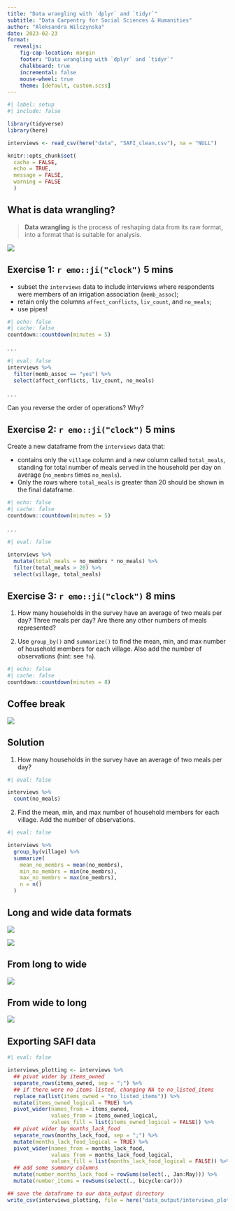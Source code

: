 ```yaml
---
title: "Data wrangling with `dplyr` and `tidyr`"
subtitle: "Data Carpentry for Social Sciences & Humanities"
author: "Aleksandra Wilczynska"
date: 2023-02-23
format: 
  revealjs:
    fig-cap-location: margin  
    footer: "Data wrangling with `dplyr` and `tidyr`"
    chalkboard: true
    incremental: false 
    mouse-wheel: true 
    theme: [default, custom.scss]
---
```



```r
#| label: setup
#| include: false

library(tidyverse)
library(here)

interviews <- read_csv(here("data", "SAFI_clean.csv"), na = "NULL")

knitr::opts_chunk$set(
  cache = FALSE,
  echo = TRUE,
  message = FALSE, 
  warning = FALSE
  )
```

## What is data wrangling?

> **Data wrangling** is the process of reshaping data from its raw format, into a format that is suitable for analysis.

![](img/data-science.png)

<!-- :::{.aside} -->

<!-- [R for Data Science, Wickham H and Grolemund G](https://r4ds.had.co.nz/index.html) © Wickham, Grolemund 2017 -->

<!-- ::: -->

## Exercise 1: `r emo::ji("clock")` **5 mins**

- subset the `interviews` data to include interviews where respondents were members of an irrigation association (`memb_assoc`); 
- retain only the columns `affect_conflicts`, `liv_count`, and `no_meals`;
- use pipes!


```r
#| echo: false
#| cache: false
countdown::countdown(minutes = 5)
```

. . .

```r
#| eval: false
interviews %>%
  filter(memb_assoc == "yes") %>%
  select(affect_conflicts, liv_count, no_meals)
```

. . . 


Can you reverse the order of operations? Why? 




## Exercise 2: `r emo::ji("clock")` **5 mins**

Create a new dataframe from the `interviews` data that:

- contains only the `village` column and a new column called `total_meals`, standing for total number of meals served in the household per day on average (`no_membrs` times `no_meals`). 
- Only the rows where `total_meals` is greater than 20 should be shown in the final dataframe.


```r
#| echo: false
#| cache: false
countdown::countdown(minutes = 5)
```

. . .

```r
#| eval: false

interviews %>%
  mutate(total_meals = no_membrs * no_meals) %>%
  filter(total_meals > 20) %>%
  select(village, total_meals)
```

## Exercise 3: `r emo::ji("clock")` **8 mins**

1) How many households in the survey have an average of two meals per day? Three meals per day? Are there any other numbers of meals represented?

2) Use `group_by()` and `summarize()` to find the mean, min, and max number of household members for each village. Also add the number of observations (hint: see `?n`).

```r
#| echo: false
#| cache: false
countdown::countdown(minutes = 8)
```



## Coffee break

![](img/coffee_cup_coffee_time.png)


## Solution

1) How many households in the survey have an average of two meals per day? 

```r
#| eval: false

interviews %>%
  count(no_meals)
```


2) Find the mean, min, and max number of household members for each village. Add the number of observations.

```r
#| eval: false

interviews %>%
  group_by(village) %>%
  summarize(
    mean_no_membrs = mean(no_membrs),
    min_no_membrs = min(no_membrs),
    max_no_membrs = max(no_membrs),
    n = n()
  )
``` 

<!-- ## Tidy dataset -->


<!-- 1. Each **variable** has its own **column** -->
<!-- 2. Each **observation** has its own **row** -->
<!-- 3. Each **value** must have its own **cell** -->

<!-- ![](img/tidy-data-wickham.png) -->

<!-- :::{.aside} -->

<!-- [R for Data Science, Wickham H and Grolemund G](https://r4ds.had.co.nz/index.html) © Wickham, Grolemund 2017 -->
<!-- ::: -->

## Long and wide data formats 

::: {layout="[[40,-10, 50]]" layout-valign="bottom"}


![](img/pivot/long.PNG)


![](img/pivot/wide.PNG)

::: 

## From long to wide 

![](img/pivot/pivot_wider.PNG)


## From wide to long 

![](img/pivot/pivot_longer.PNG)

## Exporting SAFI data
```r
#| eval: false

interviews_plotting <- interviews %>%
  ## pivot wider by items_owned
  separate_rows(items_owned, sep = ";") %>%
  ## if there were no items listed, changing NA to no_listed_items
  replace_na(list(items_owned = "no_listed_items")) %>%
  mutate(items_owned_logical = TRUE) %>%
  pivot_wider(names_from = items_owned,
              values_from = items_owned_logical,
              values_fill = list(items_owned_logical = FALSE)) %>%
  ## pivot wider by months_lack_food
  separate_rows(months_lack_food, sep = ";") %>%
  mutate(months_lack_food_logical = TRUE) %>%
  pivot_wider(names_from = months_lack_food,
              values_from = months_lack_food_logical,
              values_fill = list(months_lack_food_logical = FALSE)) %>%
  ## add some summary columns
  mutate(number_months_lack_food = rowSums(select(., Jan:May))) %>%
  mutate(number_items = rowSums(select(., bicycle:car)))

## save the dataframe to our data_output directory
write_csv(interviews_plotting, file = here("data_output/interviews_plotting.csv"))

```

